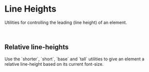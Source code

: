 
<Meta title="Tokens/Line Heights" />

# Line Heights

<p>Utilities for controlling the leading (line height) of an element.</p>

<TokensGrid tokens={lineHeights} />

<br />

<h2>Relative line-heights</h2>
<p>
  Use the `shorter`, `short`, `base` and `tall` utilities to give an element a
  relative line-height based on its current font-size.
</p>

<LineHeights lineHeights={lineHeights} />
